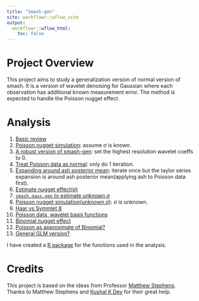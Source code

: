 ```yaml
---
title: "Smash-gen"
site: workflowr::wflow_site
output:
  workflowr::wflow_html:
    toc: false
---
```


# Project Overview

This project aims to study a generalization version of normal version of smash. It is a version of wavelet denoising for Gaussian where each observation has additional known measurement error. The method is expected to handle the Poisson nugget effect.

# Analysis

1. [Basic review](poireview.html)
2. [Poisson nugget simulation](nugget2.html): assume $\sigma$ is known.
3. [A robust version of smash-gen](robustalgo.html): set the highest resolution wavelet coeffs to 0.
4. [Treat Poisson data as normal](iter1.html): only do 1 iteration.
5. [Expanding around ash posterior mean](ashpmean.html): iterate once but the taylor series expansion is around ash posterior mean(applying ash to Poisson data first).
6. [Estimate nugget effect($\sigma$)](sigma.html)
7. [`smash.gaus.gen` to estimate unknown $\sigma$](unknownvar.html)
8. [Poisson nugget simulation(unknown $\sigma$)](poiunknown.html): $\sigma$ is unknown.
9. [Haar vs Symmlet 8](wavebasis.html)
10. [Poisson data, wavelet basis functions](poiwave.html)
11. [Binomial nugget effect](binomial.html)
12. [Poisson as approximate of Binomial?](poibinom.html)
13. [General GLM version?](glm.html)

I have created a [R package](https://github.com/DongyueXie/smashrgen) for the functions used in the analysis.

# Credits

This project is based on the ideas from Professor [Matthew Stephens](http://stephenslab.uchicago.edu/). Thanks to Matthew Stephens and [Kushal K Dey](https://kkdey.github.io/) for their great help.
